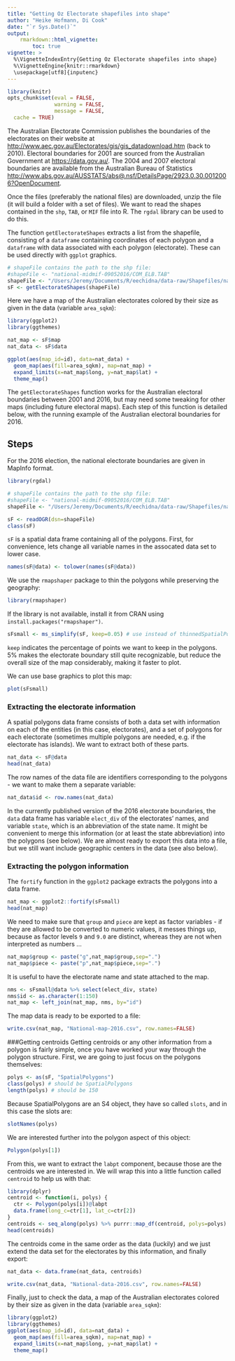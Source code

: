 ```yaml
---
title: "Getting Oz Electorate shapefiles into shape"
author: "Heike Hofmann, Di Cook"
date: "`r Sys.Date()`"
output: 
    rmarkdown::html_vignette:
        toc: true
vignette: >
  %\VignetteIndexEntry{Getting Oz Electorate shapefiles into shape}
  %\VignetteEngine{knitr::rmarkdown}
  \usepackage[utf8]{inputenc}
---
```



```r
library(knitr)
opts_chunk$set(eval = FALSE,
               warning = FALSE,
               message = FALSE,
  cache = TRUE)

```

The Australian Electorate Commission publishes the boundaries of the electorates on their website at [http://www.aec.gov.au/Electorates/gis/gis_datadownload.htm](http://www.aec.gov.au/Electorates/gis/gis_datadownload.htm) (back to 2010). Electoral boundaries for 2001 are sourced from the Australian Government at [https://data.gov.au/](https://data.gov.au/dataset/ds-dga-0b939a62-e53e-4616-add5-77f909b58ddd/details?q=asgc%202001). The 2004 and 2007 electoral boundaries are available from the Australian Bureau of Statistics [http://www.abs.gov.au/AUSSTATS/abs@.nsf/DetailsPage/2923.0.30.0012006?OpenDocument](http://www.abs.gov.au/AUSSTATS/abs@.nsf/DetailsPage/2923.0.30.0012006?OpenDocument).

Once the files (preferably the national files) are downloaded, unzip the file (it will build a folder with a set of files). We want to read the shapes contained in the `shp`, `TAB`, or `MIF` file into R. The `rgdal` library can be used to do this.

The function `getElectorateShapes` extracts a list from the shapefile, consisting of a `dataframe` containing coordinates of each polygon and a `dataframe` with data associated with each polygon (electorate). These can be used directly with `ggplot` graphics.

```r
# shapeFile contains the path to the shp file:
#shapeFile <- "national-midmif-09052016/COM_ELB.TAB"
shapeFile <- "/Users/Jeremy/Documents/R/eechidna/data-raw/Shapefiles/national-midmif-09052016/COM_ELB.TAB"
sF <- getElectorateShapes(shapeFile)
```

Here we have a map of the Australian electorates colored by their size as given in the data (variable `area_sqkm`):

```r
library(ggplot2)
library(ggthemes)

nat_map <- sF$map
nat_data <- sF$data

ggplot(aes(map_id=id), data=nat_data) +
  geom_map(aes(fill=area_sqkm), map=nat_map) +
  expand_limits(x=nat_map$long, y=nat_map$lat) + 
  theme_map()
```

The `getElectorateShapes` function works for the Australian electoral boundaries between 2001 and 2016, but may need some tweaking for other maps (including future electoral maps). Each step of this function is detailed below, with the running example of the Australian electoral boundaries for 2016.

## Steps

For the 2016 election, the national electorate boundaries are given in MapInfo format.

```r
library(rgdal)

# shapeFile contains the path to the shp file:
#shapeFile <- "national-midmif-09052016/COM_ELB.TAB"
shapeFile <- "/Users/Jeremy/Documents/R/eechidna/data-raw/Shapefiles/national-midmif-09052016/COM_ELB.TAB"

sF <- readOGR(dsn=shapeFile)
class(sF)
```

`sF` is a spatial data frame containing all of the polygons. First, for convenience, lets change all variable names in the assocated data set to lower case.

```r
names(sF@data) <- tolower(names(sF@data))
```

We use the `rmapshaper` package to thin the polygons while preserving the geography:

```r
library(rmapshaper)
```
If the library is not available, install it from CRAN using 
`install.packages("rmapshaper")`.

```r
sFsmall <- ms_simplify(sF, keep=0.05) # use instead of thinnedSpatialPoly
```
`keep` indicates the percentage of points we want to keep in the polygons. 5% makes the electorate boundary still quite recognizable, but reduce the overall size of the map considerably, making it faster to plot.

We can use base graphics to plot this map:
```r
plot(sFsmall)
```


### Extracting the electorate information 

A spatial polygons data frame consists of both a data set with information on each of the entities (in this case, electorates), and a set of polygons for each electorate (sometimes multiple polygons are needed, e.g. if the electorate has islands). We want to extract both of these parts.
```r
nat_data <- sF@data
head(nat_data)
```
The row names of the data file are identifiers corresponding to the polygons - we want to make them a separate variable:
```r
nat_data$id <- row.names(nat_data)
```
In the currently published version of the 2016 electorate boundaries, the `data` data frame has variable `elect_div` of the electorates' names, and variable `state`, which is an abbreviation of the state name. It might be convenient to merge this information (or at least the state abbreviation) into the polygons (see below).
We are almost ready to export this data  into a file, but we still want include geographic centers in the data (see also below).

### Extracting the polygon information 

The `fortify` function in the `ggplot2` package extracts the polygons into a data frame. 
```r
nat_map <- ggplot2::fortify(sFsmall)
head(nat_map)
```

We need to make sure that `group` and `piece` are kept as factor variables - if they are allowed to be converted to numeric values, it messes things up, because as factor levels `9` and `9.0` are distinct, whereas they are not when interpreted as numbers ...
```r
nat_map$group <- paste("g",nat_map$group,sep=".")
nat_map$piece <- paste("p",nat_map$piece,sep=".")
```

It is useful to have the electorate name and state attached to the map.

```r
nms <- sFsmall@data %>% select(elect_div, state)
nms$id <- as.character(1:150)
nat_map <- left_join(nat_map, nms, by="id")
```

The map data is ready to be exported to a file:

```r
write.csv(nat_map, "National-map-2016.csv", row.names=FALSE)
```

###Getting centroids 
Getting centroids or any other information from a polygon is fairly simple, once you have worked your way through the polygon structure.
First, we are going to just focus on the polygons themselves:
```r
polys <- as(sF, "SpatialPolygons")
class(polys) # should be SpatialPolygons
length(polys) # should be 150
```

Because SpatialPolygons are an S4 object, they have so called `slots`, and in this case the slots are:
```r
slotNames(polys)
```
We are interested further into the polygon aspect of this object:

```r
Polygon(polys[1])
```
From this, we want to extract the `labpt` component, because those are the centroids we are interested in. We will wrap this into a little function called `centroid` to help us with that:

```r
library(dplyr)
centroid <- function(i, polys) {
  ctr <- Polygon(polys[i])@labpt
  data.frame(long_c=ctr[1], lat_c=ctr[2])
}
centroids <- seq_along(polys) %>% purrr::map_df(centroid, polys=polys)
head(centroids)
```
The centroids come in the same order as the data (luckily) and we just extend the data set for the electorates by this information, and finally export:

```r
nat_data <- data.frame(nat_data, centroids)
```

```r
write.csv(nat_data, "National-data-2016.csv", row.names=FALSE)
```

Finally, just to check the data, a map of the Australian electorates colored by their size as given in the data (variable `area_sqkm`):

```r
library(ggplot2)
library(ggthemes)
ggplot(aes(map_id=id), data=nat_data) +
  geom_map(aes(fill=area_sqkm), map=nat_map) +
  expand_limits(x=nat_map$long, y=nat_map$lat) + 
  theme_map()
```

